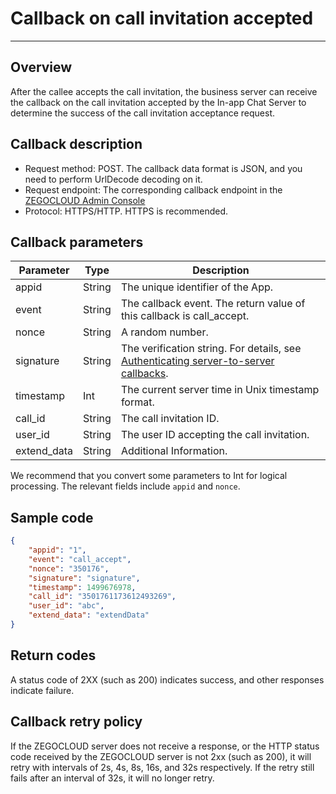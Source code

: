

# Callback on call invitation accepted

- - -

## Overview

After the callee accepts the call invitation, the business server can receive the callback on the call invitation accepted by the In-app Chat Server to determine the success of the call invitation acceptance request.

## Callback description

- Request method: POST.
  <Note title="Note">
  The callback data format is JSON, and you need to perform UrlDecode decoding on it.
  </Note>
- Request endpoint: The corresponding callback endpoint in the [ZEGOCLOUD Admin Console](https://console.zegocloud.com)
- Protocol: HTTPS/HTTP. HTTPS is recommended.

## Callback parameters

| Parameter | Type | Description |
| -- | -- | -- |
| appid | String | The unique identifier of the App. |
| event | String | The callback event. The return value of this callback is call_accept. |
| nonce | String | A random number. |
| signature | String | The verification string. For details, see [Authenticating server-to-server callbacks](./Authenticating%20server-to-server%20callbacks.mdx). |
| timestamp | Int | The current server time in Unix timestamp format. |
| call_id | String | The call invitation ID. |
| user_id | String | The user ID accepting the call invitation. |
| extend_data | String | Additional Information.|

<Note title="Note">

We recommend that you convert some parameters to Int for logical processing. The relevant fields include `appid` and `nonce`.
</Note>

## Sample code

```json
{
    "appid": "1",
    "event": "call_accept",
    "nonce": "350176",
    "signature": "signature",
    "timestamp": 1499676978,
    "call_id": "3501761173612493269",
    "user_id": "abc",
    "extend_data": "extendData"
}
```

## Return codes

A status code of 2XX (such as 200) indicates success, and other responses indicate failure.

## Callback retry policy

If the ZEGOCLOUD server does not receive a response, or the HTTP status code received by the ZEGOCLOUD server is not 2xx (such as 200), it will retry with intervals of 2s, 4s, 8s, 16s, and 32s respectively. If the retry still fails after an interval of 32s, it will no longer retry.

